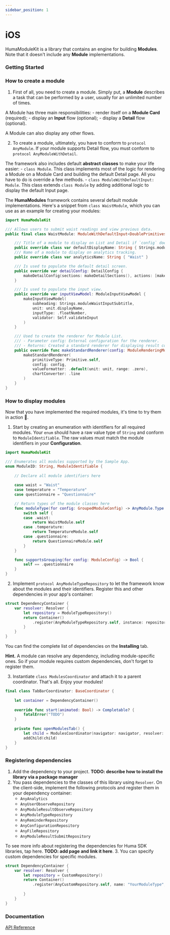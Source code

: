 ```yaml
---
sidebar_position: 1
---
```




# iOS
HumaModuleKit is a library that contains an engine for building **Modules**. Note that it doesn't include any **Module** implementations. 

### Getting Started
<Tabs>
<TabItem value="example" label="Example" default>

### **How to create a module**
1. First of all, you need to create a module. Simply put, a **Module** describes a task that can be performed by a user, usually for an unlimited number of times. 

  A Module has three main responsibilities:
    - render itself on a **Module Card** (required);
    - display an **Input** flow (optional);
    - display a **Detail** flow (optional).
  
  A Module can also display any other flows.

2. To create a module, ultimately, you have to conform to `protocol AnyModule`. If your module supports Detail flow, you must conform to `protocol AnyModuleWithDetail`. 

  The framework also includes default **abstract classes** to make your life easier: 
    - `class Module`. This class implements most of the logic for rendering a Module on a Module Card and building the default Detail page. 
    All you have to do is override a few methods.
    - `class ModuleWithDefaultInput: Module`. This class extends `class Module` by adding additional logic to display the default Input page.
    
  The **HumaModules** framework contains several default module implementations. 
  Here's a snippet from `class WaistModule`, which you can use as an example for creating your modules:

```swift
import HumaModuleKit

/// Allows users to submit waist readings and view previous data.
public final class WaistModule: ModuleWithDefaultInput<DoublePrimitives.Waist.InputTransformer> {

    /// Title of a module to display on List and Detail if `config` doesn't contain a name.
    public override class var defaultDisplayName: String { Strings.moduleWaistTitle }
    /// Name of a module to display on analytics tracking.
    public override class var analyticsName: String { "Waist" }

    /// Is used to populate the default detail screen.
    public override var detailConfig: DetailConfig {
        makeDetailConfig(sections: makeDetailSections(), actions: [makeDetailAction()])
    }

    /// Is used to populate the input view.
    public override var inputViewModel: ModuleInputViewModel {
        makeInputViewModel(
            subheading: Strings.moduleWaistInputSubtitle,
            unit: unit.displayName,
            inputType: .floatNumber,
            validator: Self.validateInput
        )
    }

    /// Used to create the renderer for Module List.
    /// - Parameter config: External configuration for the renderer.
    /// - Returns: Created a standard renderer for displaying result count, and, optionally, a chart preview.
    public override func makeStandardRenderer(config: ModuleRenderingMode.StandardConfig) -> AnyModuleStandardRenderer {
        makeStandardRenderer(
            primitiveType: Primitive.self,
            config: config,
            valueFormatter: .default(unit: unit, range: .zero),
            chartConverter: .line
        )
    }
}
```

### **How to display modules**

Now that you have implemented the required modules, it's time to try them in action 🚀.

1. Start by creating an enumeration with identifiers for all required modules. Your `enum` should have a raw value type of `String` and conform to `ModuleIdentifiable`. 
The raw values must match the module identifiers in your **Configuration**.
```swift
import HumaModuleKit

/// Enumerates all modules supported by the Sample App.
enum ModuleID: String, ModuleIdentifiable {
    
    // Declare all module identifiers here
    
    case waist = "Waist"
    case temperature = "Temperature"
    case questionnaire = "Questionnaire"

    // Return types of the module classes here
    func moduleType(for config: GroupedModuleConfig) -> AnyModule.Type {
        switch self {
        case .waist:
            return WaistModule.self
        case .temperature:
            return TemperatureModule.self
        case .questionnaire:
            return QuestionnaireModule.self
        }
    }

    func supportsGrouping(for config: ModuleConfig) -> Bool {
        self == .questionnaire
    }
}
```
  
2. Implement `protocol AnyModuleTypeRepository` to let the framework know about the modules and their identifiers. 
Register this and other dependencies in your app's container:

```swift
struct DependencyContainer {
    var resolver: Resolver {
        let repository = ModuleTypeRepository()
        return Container()
            .register(AnyModuleTypeRepository.self, instance: repository)
        }
    }
}
```

You can find the complete list of dependencies on the **Installing** tab.

**Hint.** A module can resolve any dependency, including module-specific ones. So if your module requires custom dependencies, don't forget to register them.

3. Instantiate `class ModulesCoordinator` and attach it to a parent coordinator. That's all. Enjoy your modules!

```swift
final class TabBarCoordinator: BaseCoordinator {
    
    let container = DependencyContainer()
    
    override func start(animated: Bool) -> Completable? {
        fatalError("TODO")
    }
    
    private func openModulesTab() {
        let child = ModulesCoordinator(navigator: navigator, resolver: container.resolver, listOptions: .init())
        addChild(child)
    }
}
```


</TabItem>
<TabItem value="installing" label="Installing">

### **Registering dependencies**

1. Add the dependency to your project. **TODO: describe how to install the library via a package manager**
2. You pass dependencies to the classes of this library using `Resolver`. On the client-side, implement the following protocols and register them in your dependency container:
    - `AnyAnalytics`
    - `AnyUserObserveRepository`
    - `AnyModuleResultObserveRepository`
    - `AnyModuleTypeRepository`
    - `AnyReminderRepository`
    - `AnyConfigurationRepository`
    - `AnyFileRepository`
    - `AnyModuleResultSubmitRepository`

  To see more info about registering the dependencies for Huma SDK libraries, tap here. **TODO: add page and link it here**.
 3. You can specify custom dependencies for specific modules.

```swift
struct DependencyContainer {
    var resolver: Resolver {
        let repository = CustomRepository()
        return Container()
            .register(AnyCustomRepository.self, name: "YourModuleType", instance: repository)
            
        }
    }
}
```

</TabItem>
<TabItem value="changelog" label="Changelog">
</TabItem>
</Tabs>

 ### Documentation
[API Reference](https://github.com/huma-engineering/huma-ios-sdk/releases)
